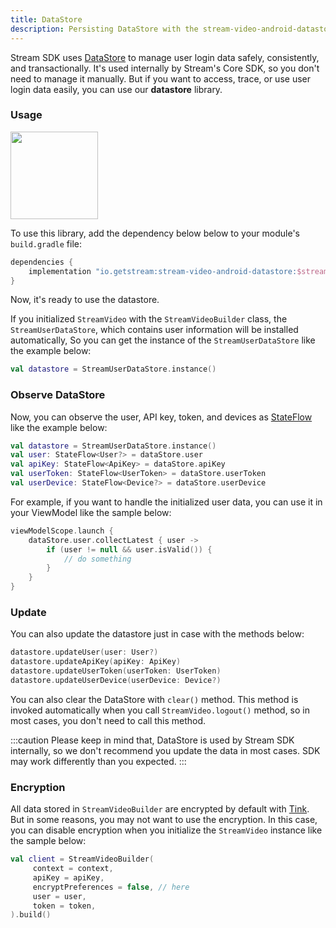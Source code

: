 ```yaml
---
title: DataStore
description: Persisting DataStore with the stream-video-android-datastore library.
---
```


Stream SDK uses [DataStore](https://developer.android.com/jetpack/androidx/releases/datastore) to manage user login data safely, consistently, and transactionally. It's used internally by Stream's Core SDK, so you don't need to manage it manually. But if you want to access, trace, or use user login data easily, you can use our **datastore** library.

### Usage

<img src="https://img.shields.io/maven-central/v/io.getstream/stream-video-android-datastore.svg?label=Maven%20Central" width="140"/>

To use this library, add the dependency below below to your module's `build.gradle` file:

```groovy
dependencies {
    implementation "io.getstream:stream-video-android-datastore:$stream_version"
}
```

Now, it's ready to use the datastore.

If you initialized `StreamVideo` with the `StreamVideoBuilder` class, the `StreamUserDataStore`, which contains user information will be installed automatically,
So you can get the instance of the `StreamUserDataStore` like the example below:

```kotlin
val datastore = StreamUserDataStore.instance()
```

### Observe DataStore

Now, you can observe the user, API key, token, and devices as [StateFlow](https://developer.android.com/kotlin/flow/stateflow-and-sharedflow) like the example below:

```kotlin
val datastore = StreamUserDataStore.instance()
val user: StateFlow<User?> = dataStore.user
val apiKey: StateFlow<ApiKey> = dataStore.apiKey
val userToken: StateFlow<UserToken> = dataStore.userToken
val userDevice: StateFlow<Device?> = dataStore.userDevice
```

For example, if you want to handle the initialized user data, you can use it in your ViewModel like the sample below:

```kotlin
viewModelScope.launch {
    dataStore.user.collectLatest { user ->
        if (user != null && user.isValid()) {
            // do something
        }
    }
}
```

### Update

You can also update the datastore just in case with the methods below:

```kotlin
datastore.updateUser(user: User?)
datastore.updateApiKey(apiKey: ApiKey)
datastore.updateUserToken(userToken: UserToken)
datastore.updateUserDevice(userDevice: Device?)
```

You can also clear the DataStore with `clear()` method. This method is invoked automatically when you call `StreamVideo.logout()` method, so in most cases, you don't need to call this method.

:::caution
Please keep in mind that, DataStore is used by Stream SDK internally, so we don't recommend you update the data in most cases. SDK may work differently than you expected.
:::

### Encryption

All data stored in `StreamVideoBuilder` are encrypted by default with [Tink](https://github.com/google/tink). But in some reasons, you may not want to use the encryption. In this case, you can disable encryption when you initialize the `StreamVideo` instance like the sample below:

```kotlin {4}
val client = StreamVideoBuilder(
     context = context,
     apiKey = apiKey,
     encryptPreferences = false, // here
     user = user,
     token = token,
).build()
```
